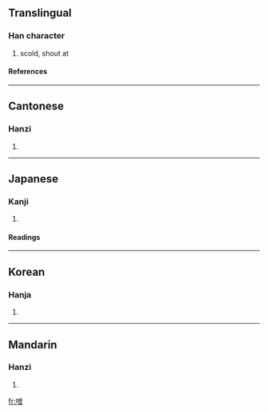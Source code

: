 ==Translingual==
===Han character===
{{Han char|rn=30|rad=口|as=12|sn=15|four=6806<sub>6</sub>|canj=口金田日 (RCWA)}}
# scold, shout at
====References====
{{Han ref|kx=0208.240|dkj=04303|dj=0431.170|hdz=10686.080|uh=564C|ud=22092|bh=E4F8|bd=58616}}
----
==Cantonese==
===Hanzi===
{{yue-hanzi|jyut=|y=jang1}}
# {{defn|Cantonese}}
----
==Japanese==
===Kanji===
{{ja-kanji|grade=|rs=口12}}
# {{defn|Japanese}} 
====Readings====
{{ja-readings|on=[[そう]] (sō), [[そ]] (so)|kun=[[かまびすし]] (kamabisushi)}}
----
==Korean==
===Hanja===
{{ko-hanja|hangeul=[[쟁]], [[증]]|rv=jaeng, jeung|mr=chaeng, chŭng}}
# {{defn|Korean}}
----
==Mandarin==
===Hanzi===
{{cmn-hanzi|pin=[[cēng]] ([[ceng1]]), [[chēng]] ([[cheng1]])|wg=ts'eng<sup>1</sup>, ch'eng<sup>1</sup>}}
# {{defn|Mandarin}}

[[fr:噌]]